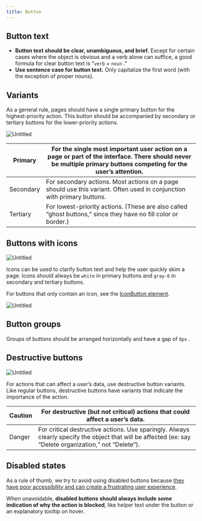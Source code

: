 ```yaml
---
title: Button
---
```


## Button text

- **Button text should be clear, unambiguous, and brief.** Except for certain cases where the object is obvious and a verb alone can suffice, a good formula for clear button text is “`verb` + `noun` .”
- **Use sentence case for button text.** Only capitalize the first word (with the exception of proper nouns).

## Variants

As a general rule, pages should have a single primary button for the highest-priority action. This button should be accompanied by secondary or tertiary buttons for the lower-priority actions.

![Untitled](/button/button0.png)

| Primary   | For the single most important user action on a page or part of the interface. There should never be multiple primary buttons competing for the user’s attention. |
| --------- | ---------------------------------------------------------------------------------------------------------------------------------------------------------------- |
| Secondary | For secondary actions. Most actions on a page should use this variant. Often used in conjunction with primary buttons.                                           |
| Tertiary  | For lowest-priority actions. (These are also called “ghost buttons,” since they have no fill color or border.)                                                   |

## Buttons with icons

![Untitled](/button/button1.png)

Icons can be used to clarify button text and help the user quickly skim a page. Icons should always be `white` in primary buttons and `gray-6` in secondary and tertiary buttons.

For buttons that only contain an icon, see the [IconButton element](https://prime.viam.com/?path=/docs/elements-iconbutton--docs).

![Untitled](/button/button2.png)

## Button groups

Groups of buttons should be arranged horizontally and have a gap of `8px` .

## Destructive buttons

![Untitled](/button/button3.png)

For actions that can affect a user’s data, use destructive button variants. Like regular buttons, destructive buttons have variants that indicate the importance of the action.

| Caution | For destructive (but not critical) actions that could affect a user’s data.                                                                             |
| ------- | ------------------------------------------------------------------------------------------------------------------------------------------------------- |
| Danger  | For critical destructive actions. Use sparingly. Always clearly specify the object that will be affected (ex: say “Delete organization,” not “Delete”). |

## Disabled states

As a rule of thumb, we try to avoid using disabled buttons because [they have poor accessibility and can create a frustrating user experience](https://www.smashingmagazine.com/2021/08/frustrating-design-patterns-disabled-buttons/).

When unavoidable, **disabled buttons should always include some indication of why the action is blocked**, like helper text under the button or an explanatory tooltip on hover.
